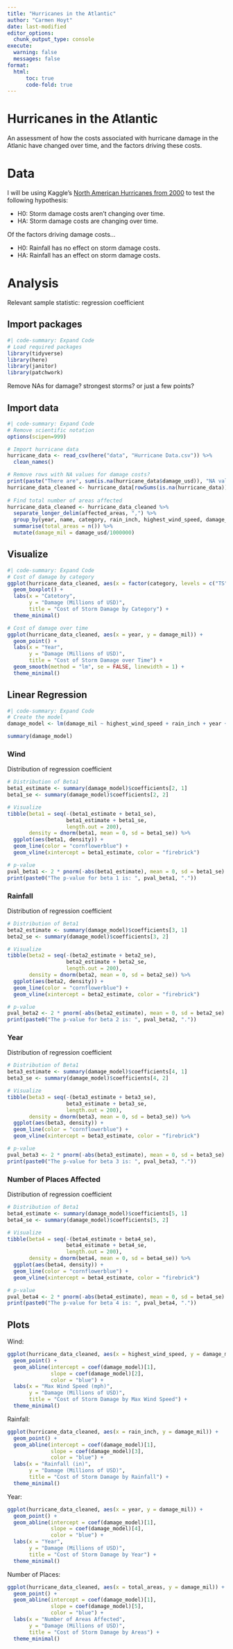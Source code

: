 ```yaml
---
title: "Hurricanes in the Atlantic"
author: "Carmen Hoyt"
date: last-modified
editor_options: 
  chunk_output_type: console
execute:
  warning: false
  messages: false
format:
  html:
      toc: true
      code-fold: true
---
```


# Hurricanes in the Atlantic

An assessment of how the costs associated with hurricane damage in the Atlanic have changed over time, and the factors driving these costs.

# Data

I will be using Kaggle's [North American Hurricanes from 2000](https://www.kaggle.com/datasets/middlehigh/north-american-hurricanes-from-2000) to test the following hypothesis:

- H0: Storm damage costs aren't changing over time.
- HA: Storm damage costs are changing over time. 

Of the factors driving damage costs...

- H0: Rainfall has no effect on storm damage costs.
- HA: Rainfall has an effect on storm damage costs.

# Analysis

Relevant sample statistic: regression coefficient

## Import packages
```r
#| code-summary: Expand Code
# Load required packages
library(tidyverse)
library(here)
library(janitor)
library(patchwork)
```

Remove NAs for damage? strongest storms? or just a few points?

## Import data
```r
#| code-summary: Expand Code
# Remove scientific notation
options(scipen=999)

# Import hurricane data
hurricane_data <- read_csv(here("data", "Hurricane Data.csv")) %>%
  clean_names()

# Remove rows with NA values for damage costs?
print(paste("There are", sum(is.na(hurricane_data$damage_usd)), "NA values associated with damage cost."))
hurricane_data_cleaned <- hurricane_data[rowSums(is.na(hurricane_data)) == 0, ]
  
# Find total number of areas affected
hurricane_data_cleaned <- hurricane_data_cleaned %>%
  separate_longer_delim(affected_areas, ",") %>%
  group_by(year, name, category, rain_inch, highest_wind_speed, damage_usd, fatalities) %>%
  summarise(total_areas = n()) %>%
  mutate(damage_mil = damage_usd/1000000)
```

## Visualize
```r
#| code-summary: Expand Code
# Cost of damage by category
ggplot(hurricane_data_cleaned, aes(x = factor(category, levels = c("TS", "Category 1", "Category 2", "Category 3", "Category 4", "Category 5"), labels = c("TS", "1", "2", "3", "4", "5")), y = damage_mil)) +
  geom_boxplot() +
  labs(x = "Catetory",
       y = "Damage (Millions of USD)",
       title = "Cost of Storm Damage by Category") +
  theme_minimal()
```

```r
# Cost of damage over time
ggplot(hurricane_data_cleaned, aes(x = year, y = damage_mil)) +
  geom_point() +
  labs(x = "Year",
       y = "Damage (Millions of USD)",
       title = "Cost of Storm Damage over Time") +
  geom_smooth(method = "lm", se = FALSE, linewidth = 1) +
  theme_minimal()
```

## Linear Regression
```r
#| code-summary: Expand Code
# Create the model
damage_model <- lm(damage_mil ~ highest_wind_speed + rain_inch + year + total_areas, data = hurricane_data_cleaned)

summary(damage_model)
```

### Wind
Distribution of regression coefficient
```r
# Distribution of Beta1
beta1_estimate <- summary(damage_model)$coefficients[2, 1]
beta1_se <- summary(damage_model)$coefficients[2, 2]

# Visualize
tibble(beta1 = seq(-(beta1_estimate + beta1_se),
                   beta1_estimate + beta1_se,
                   length.out = 200),
       density = dnorm(beta1, mean = 0, sd = beta1_se)) %>% 
  ggplot(aes(beta1, density)) +
  geom_line(color = "cornflowerblue") +
  geom_vline(xintercept = beta1_estimate, color = "firebrick")

# p-value
pval_beta1 <- 2 * pnorm(-abs(beta1_estimate), mean = 0, sd = beta1_se)
print(paste0("The p-value for beta 1 is: ", pval_beta1, "."))
```

### Rainfall
Distribution of regression coefficient
```r
# Distribution of Beta1
beta2_estimate <- summary(damage_model)$coefficients[3, 1]
beta2_se <- summary(damage_model)$coefficients[3, 2]

# Visualize
tibble(beta2 = seq(-(beta2_estimate + beta2_se),
                   beta2_estimate + beta2_se,
                   length.out = 200),
       density = dnorm(beta2, mean = 0, sd = beta2_se)) %>% 
  ggplot(aes(beta2, density)) +
  geom_line(color = "cornflowerblue") +
  geom_vline(xintercept = beta2_estimate, color = "firebrick")

# p-value
pval_beta2 <- 2 * pnorm(-abs(beta2_estimate), mean = 0, sd = beta2_se)
print(paste0("The p-value for beta 2 is: ", pval_beta2, "."))
```

### Year
Distribution of regression coefficient
```r
# Distribution of Beta1
beta3_estimate <- summary(damage_model)$coefficients[4, 1]
beta3_se <- summary(damage_model)$coefficients[4, 2]

# Visualize
tibble(beta3 = seq(-(beta3_estimate + beta3_se),
                   beta3_estimate + beta3_se,
                   length.out = 200),
       density = dnorm(beta3, mean = 0, sd = beta3_se)) %>% 
  ggplot(aes(beta3, density)) +
  geom_line(color = "cornflowerblue") +
  geom_vline(xintercept = beta3_estimate, color = "firebrick")

# p-value
pval_beta3 <- 2 * pnorm(-abs(beta3_estimate), mean = 0, sd = beta3_se)
print(paste0("The p-value for beta 3 is: ", pval_beta3, "."))
```

### Number of Places Affected
Distribution of regression coefficient
```r
# Distribution of Beta1
beta4_estimate <- summary(damage_model)$coefficients[5, 1]
beta4_se <- summary(damage_model)$coefficients[5, 2]

# Visualize
tibble(beta4 = seq(-(beta4_estimate + beta4_se),
                   beta4_estimate + beta4_se,
                   length.out = 200),
       density = dnorm(beta4, mean = 0, sd = beta4_se)) %>% 
  ggplot(aes(beta4, density)) +
  geom_line(color = "cornflowerblue") +
  geom_vline(xintercept = beta4_estimate, color = "firebrick")

# p-value
pval_beta4 <- 2 * pnorm(-abs(beta4_estimate), mean = 0, sd = beta4_se)
print(paste0("The p-value for beta 4 is: ", pval_beta4, "."))
```

## Plots
Wind:
```r
ggplot(hurricane_data_cleaned, aes(x = highest_wind_speed, y = damage_mil)) +
  geom_point() +
  geom_abline(intercept = coef(damage_model)[1],
              slope = coef(damage_model)[2],
              color = "blue") +
  labs(x = "Max Wind Speed (mph)",
       y = "Damage (Millions of USD)",
       title = "Cost of Storm Damage by Max Wind Speed") +
  theme_minimal()
```

Rainfall:
```r
ggplot(hurricane_data_cleaned, aes(x = rain_inch, y = damage_mil)) +
  geom_point() +
  geom_abline(intercept = coef(damage_model)[1],
              slope = coef(damage_model)[3],
              color = "blue") +
  labs(x = "Rainfall (in)",
       y = "Damage (Millions of USD)",
       title = "Cost of Storm Damage by Rainfall") +
  theme_minimal()
```

Year:
```r
ggplot(hurricane_data_cleaned, aes(x = year, y = damage_mil)) +
  geom_point() +
  geom_abline(intercept = coef(damage_model)[1],
              slope = coef(damage_model)[4],
              color = "blue") +
  labs(x = "Year",
       y = "Damage (Millions of USD)",
       title = "Cost of Storm Damage by Year") +
  theme_minimal()
```

Number of Places:
```r
ggplot(hurricane_data_cleaned, aes(x = total_areas, y = damage_mil)) +
  geom_point() +
  geom_abline(intercept = coef(damage_model)[1],
              slope = coef(damage_model)[5],
              color = "blue") +
  labs(x = "Number of Areas Affected",
       y = "Damage (Millions of USD)",
       title = "Cost of Storm Damage by Areas") +
  theme_minimal()
```
